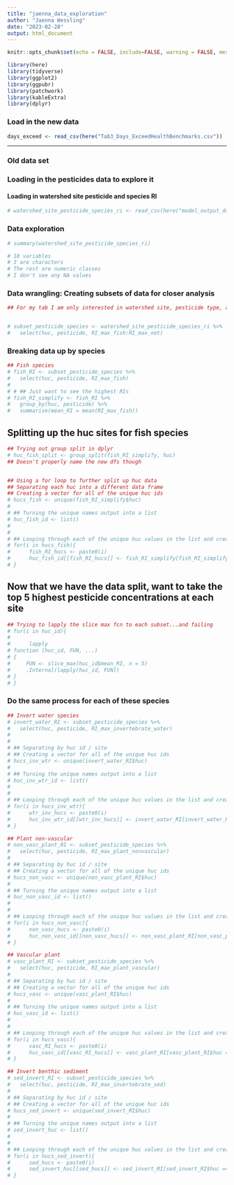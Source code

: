 ```yaml
---
title: "jaenna_data_exploration"
author: "Jaenna Wessling"
date: "2023-02-28"
output: html_document
---
```


```r
knitr::opts_chunk$set(echo = FALSE, include=FALSE, warning = FALSE, message = FALSE)

library(here)
library(tidyverse)
library(ggplot2)
library(ggpubr)
library(patchwork)
library(kableExtra)
library(dplyr)
```

### Load in the new data

```r
days_exceed <- read_csv(here("Tab3_Days_ExceedHealthBenchmarks.csv"))
```



-------------------------------
### Old data set 

### Loading in the pesticides data to explore it 

#### Loading in watershed site pesticide and species RI
```r
# watershed_site_pesticide_species_ri <- read_csv(here("model_output_data", "BDW_NearHUC12_2015_2019_Watershed_Site_Pesticide_RI.csv"))
```


### Data exploration
```r
# summary(watershed_site_pesticide_species_ri)

# 18 variables
# 3 are characters
# The rest are numeric classes
# I don't see any NA values
```

### Data wrangling: Creating subsets of data for closer analysis
```r
## For my tab I am only interested in watershed site, pesticide type, and all of the species columns


# subset_pesticide_species <- watershed_site_pesticide_species_ri %>%
#   select(huc, pesticide, RI_max_fish:RI_max_net)
```

### Breaking data up by species
```r
## Fish species
# fish_RI <- subset_pesticide_species %>%
#   select(huc, pesticide, RI_max_fish)
# 
# # ## Just want to see the highest RIs
# fish_RI_simplify <- fish_RI %>%
#   group_by(huc, pesticide) %>%
#   summarise(mean_RI = mean(RI_max_fish))
```


## Splitting up the huc sites for fish species
```r
## Trying out group split in dplyr
# huc_fish_split <- group_split(fish_RI_simplify, huc)
## Doesn't properly name the new dfs though


## Using a for loop to further split up huc data
## Separating each huc into a different data frame
## Creating a vector for all of the unique huc ids
# hucs_fish <- unique(fish_RI_simplify$huc)
# 
# ## Turning the unique names output into a list
# huc_fish_id <- list()
# 
# 
# ## Looping through each of the unique huc values in the list and creating corresponding named data frames
# for(i in hucs_fish){
#      fish_RI_hucs <- paste0(i)
#      huc_fish_id[[fish_RI_hucs]] <- fish_RI_simplify[fish_RI_simplify$huc == i,]
# }
```


## Now that we have the data split, want to take the top 5 highest pesticide concentrations at each site
```r
## Trying to lapply the slice max fcn to each subset...and failing
# for(i in huc_id){
#
#      lapply
# function (huc_id, FUN, ...)
# {
#     FUN <- slice_max(huc_id$mean_RI, n = 5)
#     .Internal(lapply(huc_id, FUN))
# }
# }
```



### Do the same process for each of these species
```r
## Invert water species
# invert_water_RI <- subset_pesticide_species %>%
#   select(huc, pesticide, RI_max_invertebrate_water)
# 
# 
# ## Separating by huc id / site
# ## Creating a vector for all of the unique huc ids
# hucs_inv_wtr <- unique(invert_water_RI$huc)
# 
# ## Turning the unique names output into a list
# huc_inv_wtr_id <- list()
# 
# 
# ## Looping through each of the unique huc values in the list and creating corresponding named data frames
# for(i in hucs_inv_wtr){
#      wtr_inv_hucs <- paste0(i)
#      huc_inv_wtr_id[[wtr_inv_hucs]] <- invert_water_RI[invert_water_RI$huc == i,]
# }
```

```r
## Plant non-vascular
# non_vasc_plant_RI <- subset_pesticide_species %>%
#   select(huc, pesticide, RI_max_plant_nonvascular)
# 
# ## Separating by huc id / site
# ## Creating a vector for all of the unique huc ids
# hucs_non_vasc <- unique(non_vasc_plant_RI$huc)
# 
# ## Turning the unique names output into a list
# huc_non_vasc_id <- list()
# 
# 
# ## Looping through each of the unique huc values in the list and creating corresponding named data frames
# for(i in hucs_non_vasc){
#      non_vasc_hucs <- paste0(i)
#      huc_non_vasc_id[[non_vasc_hucs]] <- non_vasc_plant_RI[non_vasc_plant_RI$huc == i,]
# }
```

```r
## Vascular plant
# vasc_plant_RI <- subset_pesticide_species %>%
#   select(huc, pesticide, RI_max_plant_vascular)
# 
# ## Separating by huc id / site
# ## Creating a vector for all of the unique huc ids
# hucs_vasc <- unique(vasc_plant_RI$huc)
# 
# ## Turning the unique names output into a list
# huc_vasc_id <- list()
# 
# 
# ## Looping through each of the unique huc values in the list and creating corresponding named data frames
# for(i in hucs_vasc){
#      vasc_RI_hucs <- paste0(i)
#      huc_vasc_id[[vasc_RI_hucs]] <- vasc_plant_RI[vasc_plant_RI$huc == i,]
# }
```

```r
## Invert benthic sediment
# sed_invert_RI <- subset_pesticide_species %>%
#   select(huc, pesticide, RI_max_invertebrate_sed)
# 
# ## Separating by huc id / site
# ## Creating a vector for all of the unique huc ids
# hucs_sed_invert <- unique(sed_invert_RI$huc)
# 
# ## Turning the unique names output into a list
# sed_invert_huc <- list()
# 
# 
# ## Looping through each of the unique huc values in the list and creating corresponding named data frames
# for(i in hucs_sed_invert){
#      sed_hucs <- paste0(i)
#      sed_invert_huc[[sed_hucs]] <- sed_invert_RI[sed_invert_RI$huc == i,]
# }
```

